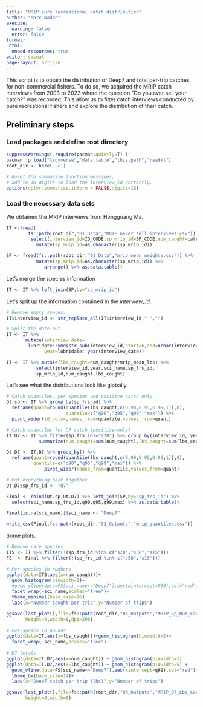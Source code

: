 ```yaml
---
title: "MRIP pure recreational catch distribution"
author: "Marc Nadon"
execute: 
  warning: false
  error: false
format: 
 html:
  embed-resources: true
editor: visual
page-layout: article
---
```


This script is to obtain the distribution of Deep7 and total per-trip catches for
non-commercial fishers. To do so, we acquired the MRIP catch interviews from 2003
to 2022 where the question "Do you ever sell your catch?" was recorded. This allow
us to filter catch interviews conducted by pure recreational fishers and explore
the distribution of their catch.

## Preliminary steps

### Load packages and define root directory

```r
suppressWarnings( require(pacman,quietly=T) )
pacman::p_load("tidyverse","data.table","this.path","readxl")
root_dir <- here(..=1)

# Quiet the summarize function messages, 
# add to 16 digits to load the interview_id correctly.
options(dplyr.summarise.inform = FALSE,digits=16)
```

### Load the necessary data sets

We obtained the MRIP interviews from Hongguang Ma.

```r
IT <-fread(
        fs::path(root_dir,"01_Data","MRIP never sell interviews.csv")) %>% 
         select(interview_id=ID_CODE,sp_mrip_id=SP_CODE,num_caught=catch) %>% 
           mutate(sp_mrip_id=as.character(sp_mrip_id))

SP <- fread(fs::path(root_dir,"01_Data","mrip_mean_weights.csv")) %>% 
           mutate(sp_mrip_id=as.character(sp_mrip_id)) %>% 
              arrange() %>% as.data.table()
```

Let's merge the species information

```r
IT <- IT %>% left_join(SP,by="sp_mrip_id") 
```

Let's split up the information contained in the *interview_id*.

```r
# Remove empty spaces.
IT$interview_id <- str_replace_all(IT$interview_id," ","")

# Split the date out.
IT <- IT %>% 
       mutate(interview_date=
        lubridate::ymd(str_sub(interview_id,start=6,end=nchar(interview_id)-3)),
              year=lubridate::year(interview_date))

IT <- IT %>% mutate(lbs_caught=num_caught*mrip_mean_lbs) %>% 
           select(interview_id,year,sci_name,sp_frs_id,
           sp_mrip_id,num_caught,lbs_caught)
```

Let's see what the distributions look like globally.

```r
# Catch quantiles, per species and positive catch only.
Qt.sp <- IT %>% group_by(sp_frs_id) %>%
  reframe(quant=round(quantile(lbs_caught,c(0.90,0.95,0.99,1)),0),
                      quantile=c("q90","q95","q99","max")) %>%
  pivot_wider(id_cols=,names_from=quantile,values_from=quant)

# Catch quantiles for D7 catch (positive-only)
IT.D7 <- IT %>% filter(sp_frs_id!="s20") %>% group_by(interview_id, year) %>%
            summarize(num_caught=sum(num_caught),lbs_caught=sum(lbs_caught))

Qt.D7 <- IT.D7 %>% group_by() %>% 
  reframe(quant=round(quantile(lbs_caught,c(0.90,0.95,0.99,1)),0),
          quantile=c("q90","q95","q99","max")) %>% 
              pivot_wider(names_from=quantile,values_from=quant)

# Put everything back together.
Qt.D7$sp_frs_id <- "d7"

Final <- rbind(Qt.sp,Qt.D7) %>% left_join(SP,by="sp_frs_id") %>%
  select(sci_name,sp_frs_id,q90,q95,q99,max) %>% as.data.table()

Final[is.na(sci_name)]$sci_name <- "Deep7"

write_csv(Final,fs::path(root_dir,"03_Outputs","mrip_quantiles.csv"))
```

Some plots.

```r
# Remove rare species.
ITS <- IT %>% filter(!(sp_frs_id %in% c("s20","s58","s15")))
FS  <- Final %>% filter(!(sp_frs_id %in% c("s58","s15")))

# Per-species in numbers
ggplot(data=ITS,aes(x=num_caught))+
  geom_histogram(binwidth=1)+
  #geom_vline(data=FS[sci_name!="Deep7"],aes(xintercept=Q99),col="red")+
  facet_wrap(~sci_name,scales="free")+
  theme_minimal(base_size=16)+
  labs(x="Number caught per trip",y="Number of trips")

ggsave(last_plot(),file=fs::path(root_dir,"03_Outputs","MRIP_Sp_Num_Caught.png"),
       height=4,width=8,dpi=300)
    
# Per-spcies in pounds
ggplot(data=IT,aes(x=lbs_caught))+geom_histogram(binwidth=2)+
  facet_wrap(~sci_name,scales="free")
  
# D7 totals
ggplot(data=IT.D7,aes(x=num_caught)) + geom_histogram(binwidth=1)
ggplot(data=IT.D7,aes(x=lbs_caught)) + geom_histogram(binwidth=5) +
  geom_vline(data=FS[sci_name=="Deep7"],aes(xintercept=q99),col="red")+
  theme_bw(base_size=14)+
  labs(x="Deep7 catch per trip (lbs)",y="Number of trips")

ggsave(last_plot(),file=fs::path(root_dir,"03_Outputs","MRIP_D7_Lbs_Caught.png"),
       height=4,width=8)
   
```